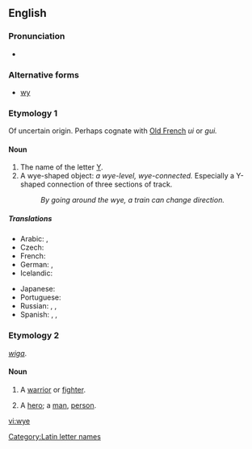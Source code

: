 ==English==

===Pronunciation===
* {{IPA|/waɪ/}}

===Alternative forms===
* [[wy]]

===Etymology 1===
Of uncertain origin. Perhaps cognate with [[Old French]] ''ui'' or ''gui.''

====Noun====
{{en-noun}}

# The name of the letter [[Y]].
# A wye-shaped object: ''a wye-level, wye-connected.'' Especially a Y-shaped connection of three sections of track.
#: ''By going around the wye, a train can change direction.''

=====Translations=====
{{trans-top|name of the letter Y, y}}
* Arabic: {{t|ar|إي غريكا|f|tr='ii ghriika|sc=Arab}},  {{t|ar|واي|m|tr=way|sc=Arab}}
* Czech: {{t-|cs|ypsilon|n}}
* French: {{t|fr|i grec|m}}
* German: {{t|de|Ypsilon|n}}, {{t|de|Y grec|n}} {{qualifier|Switzerland also}}
* Icelandic: {{t|is|ypsilon|n}}
{{trans-mid}}
* Japanese: {{t|ja|ワイ|tr=wai|sc=Jpan}}
* Portuguese: {{t-|pt|ípsilon|m}}
* Russian: {{t|ru|уай|n|tr=uáj, waj|sc=Cyrl}} {{qualifier|English}}, {{t+|ru|игрек|m|tr=ígrek|sc=Cyrl}},  {{t|ru|ипсилон|m|tr=ipsilón|sc=Cyrl}}
* Spanish: {{t|es|i griego|m}},  {{t|es|i griega|f}},  {{t|es|ye|m}}
{{trans-bottom}}

===Etymology 2===
{{etyl|ang}} ''[[wiga]]''.

====Noun====
{{en-noun}}

# {{context|poetic|obsolete}} A [[warrior]] or [[fighter]].
# {{context|poetic|obsolete}} A [[hero]]; a [[man]], [[person]].

[[Category:Latin letter names]]

[[vi:wye]]